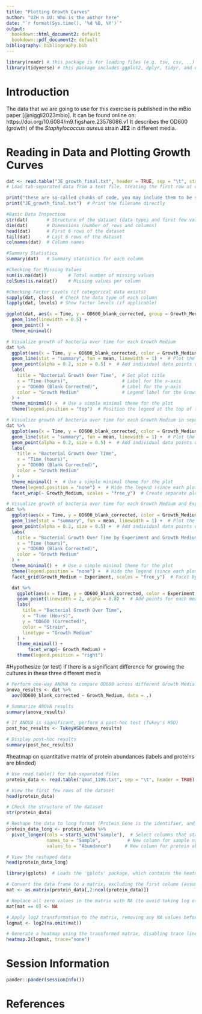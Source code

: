 ```yaml
---
title: "Plotting Growth Curves"
author: "UZH n UU: Who is the author here"
date: "`r format(Sys.time(), '%d %B, %Y')`"
output:
  bookdown::html_document2: default
  bookdown::pdf_document2: default
bibliography: bibliography.bib
---
```


```r
library(readr) # this package is for loading files (e.g. tsv, csv, ..)
library(tidyverse) # this package includes ggplot2, dplyr, tidyr, and other tools for data manipulation and visualization
```


# Introduction

The data that we are going to use for this exercise is published in the mBio paper [@niggli2023mbio]. 
It can be found online on: https://doi.org/10.6084/m9.figshare.23578086.v1
It describes the OD600 (growth) of the *Staphylococcus aureus* strain **JE2** in different media.

# Reading in Data and Plotting Growth Curves

```r
dat <- read.table("JE_growth_final.txt", header = TRUE, sep = "\t", stringsAsFactors = TRUE) 
# Load tab-separated data from a text file, treating the first row as column headers and converting character columns to factors
```

```r
print("these are so-called chunks of code, you may include them to be shown in the rendered document (html here). Each chunk has a unique name next to it and then some additional arguments")
print("JE_growth_final.txt")  # Print the filename directly
```

```r
#Basic Data Inspection
str(dat)       # Structure of the dataset (data types and first few values)
dim(dat)       # Dimensions (number of rows and columns)
head(dat)      # First 6 rows of the dataset
tail(dat)      # Last 6 rows of the dataset
colnames(dat)  # Column names

#Summary Statistics
summary(dat)   # Summary statistics for each column

#Checking for Missing Values
sum(is.na(dat))        # Total number of missing values
colSums(is.na(dat))    # Missing values per column

#Checking Factor Levels (if categorical data exists)
sapply(dat, class)  # Check the data type of each column
lapply(dat, levels) # Show factor levels (if applicable)
```


```r
ggplot(dat, aes(x = Time, y = OD600_blank_corrected, group = Growth_Medium, color = Growth_Medium)) +
  geom_line(linewidth = 0.5) +
  geom_point() +
  theme_minimal()
```

```r
# Visualize growth of bacteria over time for each Growth Medium
dat %>%
  ggplot(aes(x = Time, y = OD600_blank_corrected, color = Growth_Medium)) +  # Define x-axis as Time, y-axis as OD600, and color by Growth_Medium
  geom_line(stat = "summary", fun = mean, linewidth = 1) +  # Plot the mean OD600 value at each time point (summary statistic)
  geom_point(alpha = 0.2, size = 0.5) +  # Add individual data points with transparency (alpha) for clarity
  labs(
    title = "Bacterial Growth Over Time",  # Set plot title
    x = "Time (hours)",                    # Label for the x-axis
    y = "OD600 (Blank Corrected)",         # Label for the y-axis
    color = "Growth Medium"                # Legend label for the Growth Medium
  ) +
  theme_minimal() +  # Use a simple minimal theme for the plot
  theme(legend.position = "top")  # Position the legend at the top of the plot
```
```r
# Visualize growth of bacteria over time for each Growth Medium in separate plots
dat %>%
  ggplot(aes(x = Time, y = OD600_blank_corrected, color = Growth_Medium)) +  # Define x-axis as Time, y-axis as OD600, and color by Growth_Medium
  geom_line(stat = "summary", fun = mean, linewidth = 1) +  # Plot the mean OD600 value at each time point
  geom_point(alpha = 0.2, size = 0.5) +  # Add individual data points with transparency (alpha) for clarity
  labs(
    title = "Bacterial Growth Over Time",
    x = "Time (hours)",
    y = "OD600 (Blank Corrected)",
    color = "Growth Medium"
  ) +
  theme_minimal() +  # Use a simple minimal theme for the plot
  theme(legend.position = "none") +  # Hide the legend (since each plot has a separate color)
  facet_wrap(~ Growth_Medium, scales = "free_y")  # Create separate plots for each Growth Medium with independent y-axis scales
```
```r
# Visualize growth of bacteria over time for each Growth Medium and Experiment combination in separate plots
dat %>%
  ggplot(aes(x = Time, y = OD600_blank_corrected, color = Growth_Medium)) +  # Define x-axis as Time, y-axis as OD600, and color by Growth_Medium
  geom_line(stat = "summary", fun = mean, linewidth = 1) +  # Plot the mean OD600 value at each time point
  geom_point(alpha = 0.2, size = 0.5) +  # Add individual data points with transparency (alpha) for clarity
  labs(
    title = "Bacterial Growth Over Time by Experiment and Growth Medium",
    x = "Time (hours)",
    y = "OD600 (Blank Corrected)",
    color = "Growth Medium"
  ) +
  theme_minimal() +  # Use a simple minimal theme for the plot
  theme(legend.position = "none") +  # Hide the legend (since each plot has a separate color)
  facet_grid(Growth_Medium ~ Experiment, scales = "free_y")  # Facet by both Growth_Medium and Experiment, with independent y-axis scales
```

```r
  dat %>%
    ggplot(aes(x = Time, y = OD600_blank_corrected, color = Experiment, linetype = Growth_Medium, group = interaction(Strain, Growth_Medium, Replicate))) +
    geom_point(linewidth = 2, alpha = 0.8) +  # Add points for each measurement
    labs(
      title = "Bacterial Growth Over Time",
      x = "Time (Hours)",
      y = "OD600 (Corrected)",
      color = "Strain",
      linetype = "Growth Medium"
    ) +
    theme_minimal() +
        facet_wrap(~ Growth_Medium) +
    theme(legend.position = "right")

```

#Hypothesize (or test) if there is a significant difference for growing the cultures in these three different media
```r
# Perform one-way ANOVA to compare OD600 across different Growth Media
anova_results <- dat %>%
  aov(OD600_blank_corrected ~ Growth_Medium, data = .)

# Summarize ANOVA results
summary(anova_results)

# If ANOVA is significant, perform a post-hoc test (Tukey's HSD)
post_hoc_results <- TukeyHSD(anova_results)

# Display post-hoc results
summary(post_hoc_results)
```

#heatmap on quantitative matrix of protein abundances (labels and proteins are blinded)
```r
# Use read.table() for tab-separated files
protein_data <- read.table("qmat_1198.txt", sep = "\t", header = TRUE)

# View the first few rows of the dataset
head(protein_data)

# Check the structure of the dataset
str(protein_data)

# Reshape the data to long format (Protein_Gene is the identifier, and the samples are columns)
protein_data_long <- protein_data %>%
  pivot_longer(cols = starts_with("sample"),  # Select columns that start with "sample"
               names_to = "Sample",          # New column for sample names
               values_to = "Abundance")     # New column for protein abundance values

# View the reshaped data
head(protein_data_long)

```

```r
library(gplots)  # Loads the 'gplots' package, which contains the heatmap.2 function
```

```r
# Convert the data frame to a matrix, excluding the first column (assuming it contains labels)
mat <- as.matrix(protein_data[,2:ncol(protein_data)])  

# Replace all zero values in the matrix with NA (to avoid taking log of zero)
mat[mat == 0] <- NA  

# Apply log2 transformation to the matrix, removing any NA values before transformation
logmat <- log2(na.omit(mat))  

# Generate a heatmap using the transformed matrix, disabling trace lines for clarity
heatmap.2(logmat, trace="none")  

```




# Session Information

```r
pander::pander(sessionInfo())
```


# References {-}

